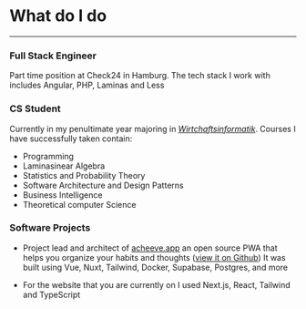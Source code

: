 # What do I do

---

### Full Stack Engineer

Part time position at Check24 in Hamburg. The tech stack I work with includes Angular, PHP, Laminas and Less

### CS Student

Currently in my penultimate year majoring in [_Wirtchaftsinformatik_](https://en.wikipedia.org/wiki/Business_informatics).
Courses I have successfully taken contain:

- Programming
- Laminasinear Algebra
- Statistics and Probability Theory
- Software Architecture and Design Patterns
- Business Intelligence
- Theoretical computer Science

### Software Projects

- Project lead and architect of [acheeve.app](https://acheeve.app) an open source PWA that helps you
  organize your habits and thoughts ([view it on Github](https://github.com/s0h311/acheeve))
  It was built using Vue, Nuxt, Tailwind, Docker, Supabase, Postgres, and more

- For the website that you are currently on I used Next.js, React, Tailwind and TypeScript
